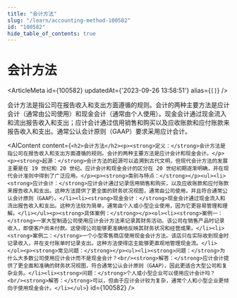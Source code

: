 ```yaml
---
title: "会计方法"
slug: "/learn/accounting-method-100582"
id: "100582"
hide_table_of_contents: true
---
```



# 会计方法

<ArticleMeta id={100582} updatedAt={'2023-09-26 13:58:51'} alias={`[]`} />
<div className='border-solid border-b border-t-0 my-4 border-[var(--ifm-color-gray-300)]' />

会计方法是指公司在报告收入和支出方面遵循的规则。会计的两种主要方法是应计会计（通常由公司使用）和现金会计（通常由个人使用）。现金会计通过现金流入和流出报告收入和支出；应计会计通过信用销售和购买以及应收账款和应付账款来报告收入和支出。通常公认会计原则（GAAP）要求采用应计会计。

<AIContent content={`<h2>会计方法</h2><p><strong>定义：</strong>会计方法是指公司在报告收入和支出方面遵循的规则。会计的两种主要方法是应计会计和现金会计。</p><p><strong>起源：</strong>会计方法的起源可以追溯到古代文明，但现代会计方法的发展主要是在 19 世纪和 20 世纪。应计会计和现金会计的区分在 20 世纪初期逐渐明确，并在现代会计准则中得到了广泛应用。</p><p><strong>类别与特点：</strong></p><ul><li><strong>应计会计：</strong>应计会计通过记录信用销售和购买，以及应收账款和应付账款来报告收入和支出。这种方法提供了更全面的财务状况视图，通常由公司使用，并且符合通常公认会计原则（GAAP）。</li><li><strong>现金会计：</strong>现金会计通过现金流入和流出报告收入和支出。这种方法较为简单，通常由个人或小型企业使用，因为它更容易管理和理解。</li></ul><p><strong>具体案例：</strong></p><ol><li><strong>案例一：</strong>一家大型制造公司使用应计会计方法来记录其财务活动。该公司在销售产品时记录收入，即使客户尚未付款。这使得公司能够更准确地反映其财务状况和经营成果。</li><li><strong>案例二：</strong>一个小型零售商店使用现金会计方法。该店只在实际收到现金时记录收入，并在支付账单时记录支出。这种方法使得店主能够更直观地管理现金流。</li></ol><p><strong>常见问题：</strong></p><ul><li><strong>问题：</strong>为什么大多数公司使用应计会计而不是现金会计？<br/><strong>解答：</strong>应计会计提供了更全面和准确的财务状况视图，符合通常公认会计原则（GAAP），因此更适合大型公司和复杂业务。</li><li><strong>问题：</strong>个人或小型企业可以使用应计会计吗？<br/><strong>解答：</strong>可以，但由于应计会计较为复杂，通常个人和小型企业更倾向于使用现金会计。</li></ul>`} id={100582} />
